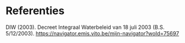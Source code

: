 # Referenties

DIW (2003). Decreet Integraal Waterbeleid van 18 juli 2003 (B.S. 5/12/2003). [[https://navigator.emis.vito.be/mijn-navigator?woId=75697]{.underline}](https://navigator.emis.vito.be/mijn-navigator?woId=75697)
